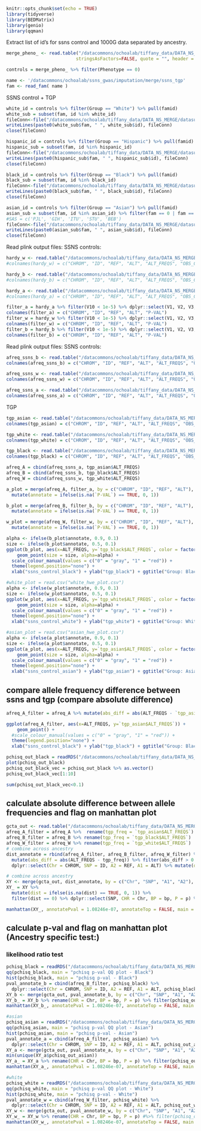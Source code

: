 
```r
knitr::opts_chunk$set(echo = TRUE)
library(tidyverse)
library(BEDMatrix)
library(genio)
library(qqman)
```

Extract list of id's for ssns control and 1000G data separated by ancestry. 
```r
merge_pheno_ <- read.table("/datacommons/ochoalab/tiffany_data/DATA_NS_MERGE/merge_pheno_race_sex.txt", sep = " ", 
                          stringsAsFactors=FALSE, quote = "", header = TRUE)

controls = merge_pheno_ %>% filter(Phenotype == 0)
```
```r
name <- '/datacommons/ochoalab/ssns_gwas/imputation/merge/ssns_tgp'
fam <- read_fam( name )
```


SSNS control + TGP
```r
white_id = controls %>% filter(Group == "White") %>% pull(famid)
white_sub = subset(fam, id %in% white_id)
fileConn<-file("/datacommons/ochoalab/tiffany_data/DATA_NS_MERGE/datasubset/control_white_id.txt")
writeLines(paste0(white_sub$fam, " ", white_sub$id), fileConn)
close(fileConn)

hispanic_id = controls %>% filter(Group == "Hispanic") %>% pull(famid)
hispanic_sub = subset(fam, id %in% hispanic_id)
fileConn<-file("/datacommons/ochoalab/tiffany_data/DATA_NS_MERGE/datasubset/control_hispanic_id.txt")
writeLines(paste0(hispanic_sub$fam, " ", hispanic_sub$id), fileConn)
close(fileConn)

black_id = controls %>% filter(Group == "Black") %>% pull(famid)
black_sub = subset(fam, id %in% black_id)
fileConn<-file("/datacommons/ochoalab/tiffany_data/DATA_NS_MERGE/datasubset/control_black_id.txt")
writeLines(paste0(black_sub$fam, " ", black_sub$id), fileConn)
close(fileConn)

asian_id = controls %>% filter(Group == "Asian") %>% pull(famid)
asian_sub = subset(fam, id %in% asian_id) %>% filter(fam == 0 | fam =='PJL' | fam =='GIH' | fam =='ITU' | fam =='STU' | fam =='BEB')
#SAS = c('PJL', 'GIH', 'ITU', 'STU', 'BEB')
fileConn<-file("/datacommons/ochoalab/tiffany_data/DATA_NS_MERGE/datasubset/control_asian_id.txt")
writeLines(paste0(asian_sub$fam, " ", asian_sub$id), fileConn)
close(fileConn)
```


Read plink output files:
SSNS controls:
```r
hardy_w <- read.table("/datacommons/ochoalab/tiffany_data/DATA_NS_MERGE/datasubset/control_white.hardy", sep = "\t")
#colnames(hardy_w) = c("CHROM", "ID", "REF", "ALT", "ALT_FREQS", "OBS_CT")

hardy_b <- read.table("/datacommons/ochoalab/tiffany_data/DATA_NS_MERGE/datasubset/control_black.hardy", sep = "\t")
#colnames(hardy_b) = c("CHROM", "ID", "REF", "ALT", "ALT_FREQS", "OBS_CT")

hardy_a <- read.table("/datacommons/ochoalab/tiffany_data/DATA_NS_MERGE/datasubset/control_asian.hardy", sep = "\t")
#colnames(hardy_a) = c("CHROM", "ID", "REF", "ALT", "ALT_FREQS", "OBS_CT")

```

```r
filter_a = hardy_a %>% filter(V10 < 1e-5) %>% dplyr::select(V1, V2, V3, V4, V10)
colnames(filter_a) = c("CHROM", "ID", "REF", "ALT", "P-VAL")
filter_w = hardy_w %>% filter(V10 < 1e-5) %>% dplyr::select(V1, V2, V3, V4, V10)
colnames(filter_w) = c("CHROM", "ID", "REF", "ALT", "P-VAL")
filter_b = hardy_b %>% filter(V10 < 1e-5) %>% dplyr::select(V1, V2, V3, V4, V10)
colnames(filter_b) = c("CHROM", "ID", "REF", "ALT", "P-VAL")
```


Read plink output files:
SSNS controls:
```r
afreq_ssns_b <- read.table("/datacommons/ochoalab/tiffany_data/DATA_NS_MERGE/datasubset/ssns_control_black.afreq", sep = "\t")
colnames(afreq_ssns_b) = c("CHROM", "ID", "REF", "ALT", "ALT_FREQS", "OBS_CT")

afreq_ssns_w <- read.table("/datacommons/ochoalab/tiffany_data/DATA_NS_MERGE/datasubset/ssns_control_white.afreq", sep = "\t")
colnames(afreq_ssns_w) = c("CHROM", "ID", "REF", "ALT", "ALT_FREQS", "OBS_CT")

afreq_ssns_a <- read.table("/datacommons/ochoalab/tiffany_data/DATA_NS_MERGE/datasubset/ssns_control_asian.afreq", sep = "\t")
colnames(afreq_ssns_a) = c("CHROM", "ID", "REF", "ALT", "ALT_FREQS", "OBS_CT")
```

TGP
```r
tgp_asian <- read.table("/datacommons/ochoalab/tiffany_data/DATA_NS_MERGE/datasubset/tgp_asian.afreq", sep = "\t")
colnames(tgp_asian) = c("CHROM", "ID", "REF", "ALT", "ALT_FREQS", "OBS_CT")

tgp_white <- read.table("/datacommons/ochoalab/tiffany_data/DATA_NS_MERGE/datasubset/tgp_white.afreq", sep = "\t")
colnames(tgp_white) = c("CHROM", "ID", "REF", "ALT", "ALT_FREQS", "OBS_CT")

tgp_black <- read.table("/datacommons/ochoalab/tiffany_data/DATA_NS_MERGE/datasubset/tgp_black.afreq", sep = "\t")
colnames(tgp_black) = c("CHROM", "ID", "REF", "ALT", "ALT_FREQS", "OBS_CT")
```

```r
afreq_A = cbind(afreq_ssns_a, tgp_asian$ALT_FREQS)
afreq_B = cbind(afreq_ssns_b, tgp_black$ALT_FREQS)
afreq_W = cbind(afreq_ssns_w, tgp_white$ALT_FREQS)

a_plot = merge(afreq_A, filter_a, by = c("CHROM", "ID", "REF", "ALT"), all.x = TRUE) %>% 
  mutate(annotate = ifelse(is.na(`P-VAL`) == TRUE, 0, 1))

b_plot = merge(afreq_B, filter_b, by = c("CHROM", "ID", "REF", "ALT"), all.x = TRUE) %>% 
  mutate(annotate = ifelse(is.na(`P-VAL`) == TRUE, 0, 1))

w_plot = merge(afreq_W, filter_w, by = c("CHROM", "ID", "REF", "ALT"), all.x = TRUE) %>% 
  mutate(annotate = ifelse(is.na(`P-VAL`) == TRUE, 0, 1))
```


```r
alpha <- ifelse(b_plot$annotate, 0.9, 0.1)
size <- ifelse(b_plot$annotate, 0.5, 0.1)
ggplot(b_plot, aes(x=ALT_FREQS, y=`tgp_black$ALT_FREQS`, color = factor(annotate))) +
    geom_point(size = size, alpha=alpha) +
  scale_colour_manual(values = c("0" = "gray", "1" = "red")) +
  theme(legend.position="none") +
  xlab("ssns_control_black") + ylab("tgp_black") + ggtitle("Group: Black")


```

```r
#white_plot = read.csv("white_hwe_plot.csv")
alpha <- ifelse(w_plot$annotate, 0.9, 0.1)
size <- ifelse(w_plot$annotate, 0.5, 0.1)
ggplot(w_plot, aes(x=ALT_FREQS, y=`tgp_white$ALT_FREQS`, color = factor(annotate))) +
    geom_point(size = size, alpha=alpha) +
  scale_colour_manual(values = c("0" = "gray", "1" = "red")) +
  theme(legend.position="none") +
  xlab("ssns_control_white") + ylab("tgp_white") + ggtitle("Group: White")
```

```r
#asian_plot = read.csv("asian_hwe_plot.csv")
alpha <- ifelse(a_plot$annotate, 0.9, 0.1)
size <- ifelse(a_plot$annotate, 0.5, 0.1)
ggplot(a_plot, aes(x=ALT_FREQS, y=`tgp_asian$ALT_FREQS`, color = factor(annotate))) +
    geom_point(size = size, alpha=alpha) +
  scale_colour_manual(values = c("0" = "gray", "1" = "red")) +
  theme(legend.position="none") +
  xlab("ssns_control_asian") + ylab("tgp_asian") + ggtitle("Group: Asian")
```

## compare allele frequency difference between ssns and tgp (compare absolute difference)
```r
afreq_A_filter = afreq_A %>% mutate(abs_diff = abs(ALT_FREQS - `tgp_asian$ALT_FREQS`)) %>% filter(abs_diff < 1)
```

```r
ggplot(afreq_A_filter, aes(x=ALT_FREQS, y=`tgp_asian$ALT_FREQS`)) +
    geom_point() +
  #scale_colour_manual(values = c("0" = "gray", "1" = "red")) +
  theme(legend.position="none") +
  xlab("ssns_control_black") + ylab("tgp_black") + ggtitle("Group: Black")
```


```r
pchisq_out_black = readRDS("/datacommons/ochoalab/tiffany_data/DATA_NS_MERGE/datasubset/pchisq_out_black.rds")
plot(pchisq_out_black)
pchisq_out_black_vec = pchisq_out_black %>% as.vector()
pchisq_out_black_vec[1:10]

sum(pchisq_out_black_vec<0.1)
```

## calculate absolute difference between allele frequencies and flag on manhattan plot
```r
gcta_out <- read.table("/datacommons/ochoalab/tiffany_data/DATA_NS_MERGE/ssns_tgp_gcta.mlma", sep = "\t", stringsAsFactors=FALSE, quote = "", header = TRUE)
afreq_A_filter = afreq_A %>%  rename(tgp_freq = `tgp_asian$ALT_FREQS`) 
afreq_B_filter = afreq_B %>% rename(tgp_freq = `tgp_black$ALT_FREQS`)
afreq_W_filter = afreq_W %>% rename(tgp_freq = `tgp_white$ALT_FREQS`)
# combine across ancestry
dist_annotate = rbind(afreq_A_filter, afreq_B_filter, afreq_W_filter) %>% 
  mutate(abs_diff = abs(ALT_FREQS - tgp_freq)) %>% filter(abs_diff > 0.1) %>% 
  dplyr::select(Chr = CHROM, SNP = ID, A2 = REF, A1 = ALT) %>% mutate(dist = 1) %>% distinct(SNP, .keep_all = TRUE)

# combine across ancestry
XY <- merge(gcta_out, dist_annotate, by = c("Chr", "SNP", "A1", "A2"), all= TRUE) 
XY_ = XY %>% 
  mutate(dist = ifelse(is.na(dist) == TRUE, 0, 1)) %>% 
  filter(dist == 0) %>% dplyr::select(SNP, CHR = Chr, BP = bp, P = p) %>% drop_na(P)

manhattan(XY_, annotatePval = 1.08246e-07, annotateTop = FALSE, main = "GCTA: abs_diff < 0.1")
```

## calculate p-val and flag on manhattan plot (Ancestry specific test:)
### likelihood ratio test

```r
pchisq_black = readRDS("/datacommons/ochoalab/tiffany_data/DATA_NS_MERGE/datasubset/chisq_lr_black.rds")
qq(pchisq_black, main = "pchisq p-val QQ plot - Black")
hist(pchisq_black, main = "pchisq p-val - Black")
pval_annotate_b = cbind(afreq_B_filter, pchisq_black) %>% 
  dplyr::select(Chr = CHROM, SNP = ID, A2 = REF, A1 = ALT, pchisq_black) %>% mutate(pval = 1)
XY_b <- merge(gcta_out, pval_annotate_b, by = c("Chr", "SNP", "A1", "A2"), all= TRUE) 
XY_b_ = XY_b %>% rename(CHR = Chr, BP = bp, P = p) %>% filter(pchisq_out_black < 0.7) 
manhattan(XY_b_, annotatePval = 1.08246e-07, annotateTop = FALSE, main = "GCTA (Black): pchisq<0.7")

#asian
pchisq_asian = readRDS("/datacommons/ochoalab/tiffany_data/DATA_NS_MERGE/datasubset/chisq_lr_asian.rds")
qq(pchisq_asian, main = "pchisq p-val QQ plot - Asian")
hist(pchisq_asian, main = "pchisq p-val - Asian")
pval_annotate_a = cbind(afreq_A_filter, pchisq_asian) %>% 
  dplyr::select(Chr = CHROM, SNP = ID, A2 = REF, A1 = ALT, pchisq_out_asian) %>% mutate(pval = 1)
XY_a <- merge(gcta_out, pval_annotate_a, by = c("Chr", "SNP", "A1", "A2"), all= TRUE) 
min(unique(XY_a$pchisq_out_asian))
XY_a_ = XY_a %>% rename(CHR = Chr, BP = bp, P = p) %>% filter(pchisq_out_asian < 0.8) 
manhattan(XY_a_, annotatePval = 1.08246e-07, annotateTop = FALSE, main = "GCTA (Asian): pchisq < 0.8")

#white
pchisq_white = readRDS("/datacommons/ochoalab/tiffany_data/DATA_NS_MERGE/datasubset/chisq_lr_white.rds")
qq(pchisq_white, main = "pchisq p-val QQ plot - White")
hist(pchisq_white, main = "pchisq p-val - White")
pval_annotate_w = cbind(afreq_W_filter, pchisq_white) %>% 
  dplyr::select(Chr = CHROM, SNP = ID, A2 = REF, A1 = ALT, pchisq_out_white) %>% mutate(pval = 1)
XY_w <- merge(gcta_out, pval_annotate_w, by = c("Chr", "SNP", "A1", "A2"), all= TRUE) 
XY_w_ = XY_w %>% rename(CHR = Chr, BP = bp, P = p) #%>% filter(pchisq_out_white < 0.4) 
manhattan(XY_w_, annotatePval = 1.08246e-07, annotateTop = FALSE, main = "GCTA (White)")
```

